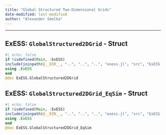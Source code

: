 ```yaml
---
title: "Global Structured Two-Dimensional Grids"
date-modified: last-modified
author: "Alexander Smolka"
---
```

---

::: {.callout-note appearance="simple" icon=false}
# ExESS: ``GlobalStructured2DGrid`` - Struct
```julia
#| echo: false
if !isdefined(Main, :ExESS)
include(joinpath(@__DIR__, "..", "..", "..", "exess.jl", "src", "ExESS.jl"))
using .ExESS
end
@doc ExESS.GlobalStructured2DGrid
```
:::


::: {.callout-note appearance="simple" icon=false}
# ExESS: ``GlobalStructured2DGrid_EqSim`` - Struct
```julia
#| echo: false
if !isdefined(Main, :ExESS)
include(joinpath(@__DIR__, "..", "..", "..", "exess.jl", "src", "ExESS.jl"))
using .ExESS
end
@doc ExESS.GlobalStructured2DGrid_EqSim
```
:::
